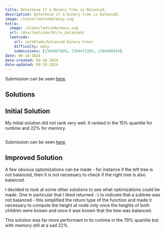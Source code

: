 ```yaml
---
title: Determine if a Binary Tree is Balanced.
description: Determine if a binary tree is balanced.
image: /icons/leetcode/easy.svg
extra:
  image: /icons/leetcode/easy.svg
  url: /dsa/leetcode/bt/is_balanced/
  leetcode:
    url: /problems/balanced-binary-tree/
    difficulty: easy
    submissions: [1394467889, 1394473205, 1394490454]
date: 09-18-2024
date-created: 09-18-2024
date-updated: 09-18-2024
---
```



Submission can be seen [here](https://leetcode.com/problems/balanced-binary-tree).


## Solutions

## Initial Solution


My initial solution did not rank very well. It ranked in the $15\%$ quantile 
for runtime and $22\%$ for memory.


```.python
```


Submission can be seen [here](https://leetcode.com/problems/balanced-binary-tree/submissions/1394467889/).


## Improved Solution

A few obvious optomizations can be made - for instance if the left tree is not
balanced, then it is not necessary to check if the right tree is also balanced.

I decided to look at some other solutions to see what optimizations could be 
made. One in particular that I liked returned ``-1`` to indicate that a subtree
was not balanced - this simplified the return type of the function and made it 
necessary to compute the height at node only once the heights of both children
were known and once it was known that the tree was balanced.


This solution was far more performant in its runtime in the $79\%$ quantile but 
with memory still at a sad $22\%$.


```.python
```
